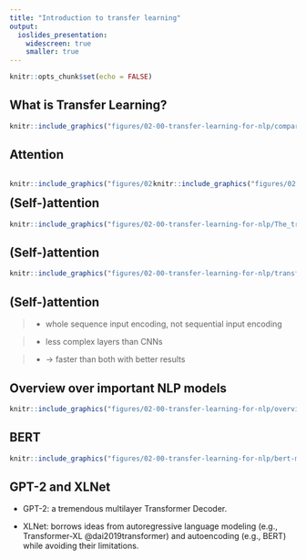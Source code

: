 ```yaml
---
title: "Introduction to transfer learning"
output: 
  ioslides_presentation:
    widescreen: true
    smaller: true
---
```


```r
knitr::opts_chunk$set(echo = FALSE)
```

## What is Transfer Learning?

```r
knitr::include_graphics("figures/02-00-transfer-learning-for-nlp/compare-classical-transferlearning-ml.PNG")
```

## Attention
<div style="float: left; width: 50%;">
```r
knitr::include_graphics("figures/02-00-transfer-learning-for-nlp/Depiction-of-Global-Attention-in-an-Encoder-Decoder-Recurrent-Neural-Network.png")
```
</div>

<div style="float: right; width: 50%;">
```r
knitr::include_graphics("figures/02-00-transfer-learning-for-nlp/nlp-cnn.png")
```
</div>


## (Self-)attention

```r
knitr::include_graphics("figures/02-00-transfer-learning-for-nlp/The_transformer_encoder_decoder_stack.png")
```

## (Self-)attention
```r
knitr::include_graphics("figures/02-00-transfer-learning-for-nlp/transform20fps.gif")
```

## (Self-)attention

>- whole sequence input encoding, not sequential input encoding

>- less complex layers than CNNs

>- -> faster than both with better results


## Overview over important NLP models

```r
knitr::include_graphics("figures/02-00-transfer-learning-for-nlp/overview-tranferlearning.PNG")
```

## BERT

```r
knitr::include_graphics("figures/02-00-transfer-learning-for-nlp/bert-masked_task.png")
```


## GPT-2 and XLNet

* GPT-2: a tremendous multilayer Transformer Decoder.

* XLNet: borrows ideas from autoregressive language modeling (e.g., Transformer-XL @dai2019transformer) and autoencoding (e.g., BERT) while avoiding their limitations.
